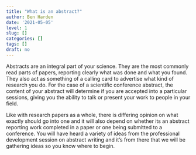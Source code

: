 ```yaml
---
title: "What is an abstract?"
author: Ben Harden
date: '2021-05-05'
level: 1
slug: []
categories: []
tags: []
draft: no
---
```


Abstracts are an integral part of your science. They are the most commonly read parts of papers, reporting clearly what was done and what you found. They also act as something of a calling card to advertise what kind of research you do. For the case of a scientific conference abstract, the content of your abstract will determine if you are accepted into a particular sessions, giving you the ability to talk or present your work to people in your field.

Like with research papers as a whole, there is differing opinion on what exactly should go into one and it will also depend on whether its an abstract reporting work completed in a paper or one being submitted to a conference. You will have heard a variety of ideas from the professional development session on abstract writing and it's from there that we will be gathering ideas so you know where to begin.